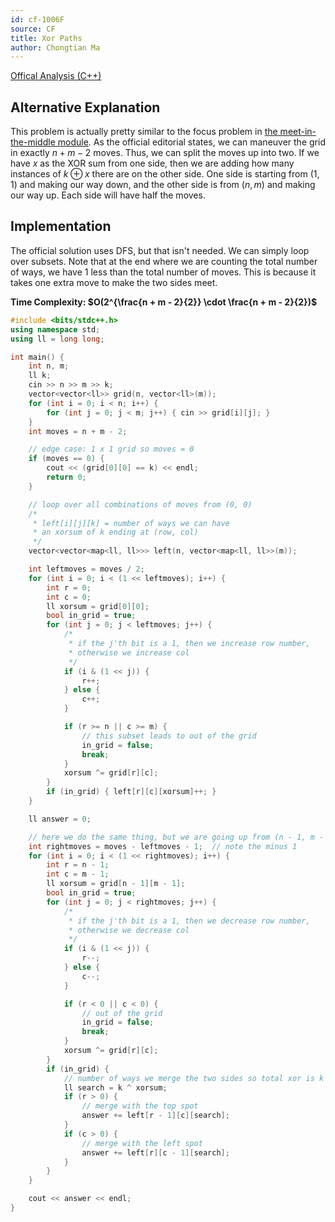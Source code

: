 ```yaml
---
id: cf-1006F
source: CF
title: Xor Paths
author: Chongtian Ma
---
```


[Offical Analysis (C++)](https://codeforces.com/blog/entry/60672)

## Alternative Explanation
This problem is actually pretty similar to the focus problem in [the meet-in-the-middle module](/gold/meet-in-the-middle). As the official editorial states, we can maneuver the grid in exactly $n + m - 2$ moves. Thus, we can split the moves up into two. If we have $x$ as the XOR sum from one side, then we are adding how many instances of $k ⊕x$ there are on the other side. One side is starting from $(1, 1)$ and making our way down, and the other side is from $(n, m)$ and making our way up. Each side will have half the moves.

## Implementation
The official solution uses DFS, but that isn't needed. We can simply loop over subsets. Note that at the end where we are counting the total number of ways, we have $1$ less than the total number of moves. This is because it takes one extra move to make the two sides meet.

**Time Complexity: $O(2^{\frac{n + m - 2}{2}} \cdot \frac{n + m - 2}{2})$**

<LanguageSection>
<CPPSection>

```cpp
#include <bits/stdc++.h>
using namespace std;
using ll = long long;

int main() {
	int n, m;
	ll k;
	cin >> n >> m >> k;
	vector<vector<ll>> grid(n, vector<ll>(m));
	for (int i = 0; i < n; i++) {
		for (int j = 0; j < m; j++) { cin >> grid[i][j]; }
	}
	int moves = n + m - 2;

	// edge case: 1 x 1 grid so moves = 0
	if (moves == 0) {
		cout << (grid[0][0] == k) << endl;
		return 0;
	}

	// loop over all combinations of moves from (0, 0)
	/*
	 * left[i][j][k] = number of ways we can have
	 * an xorsum of k ending at (row, col)
	 */
	vector<vector<map<ll, ll>>> left(n, vector<map<ll, ll>>(m));

	int leftmoves = moves / 2;
	for (int i = 0; i < (1 << leftmoves); i++) {
		int r = 0; 
		int c = 0;
		ll xorsum = grid[0][0];
		bool in_grid = true;
		for (int j = 0; j < leftmoves; j++) {
			/*
			 * if the j'th bit is a 1, then we increase row number,
			 * otherwise we increase col
			 */
			if (i & (1 << j)) {
				r++;
			} else {
				c++;
			}

			if (r >= n || c >= m) {
				// this subset leads to out of the grid
				in_grid = false;
				break;
			}
			xorsum ^= grid[r][c];
		}
		if (in_grid) { left[r][c][xorsum]++; }
	}

	ll answer = 0;

	// here we do the same thing, but we are going up from (n - 1, m - 1)
	int rightmoves = moves - leftmoves - 1;  // note the minus 1
	for (int i = 0; i < (1 << rightmoves); i++) {
		int r = n - 1; 
		int c = m - 1;
		ll xorsum = grid[n - 1][m - 1];
		bool in_grid = true;
		for (int j = 0; j < rightmoves; j++) {
			/*
			 * if the j'th bit is a 1, then we decrease row number,
			 * otherwise we decrease col
			 */
			if (i & (1 << j)) {
				r--;
			} else {
				c--;
			}

			if (r < 0 || c < 0) {
				// out of the grid
				in_grid = false;
				break;
			}
			xorsum ^= grid[r][c];
		}
		if (in_grid) {
			// number of ways we merge the two sides so total xor is k
			ll search = k ^ xorsum;
			if (r > 0) {
				// merge with the top spot
				answer += left[r - 1][c][search];
			}
			if (c > 0) {
				// merge with the left spot
				answer += left[r][c - 1][search];
			}
		}
	}

	cout << answer << endl;
}
```

</CPPSection>
</LanguageSection>
